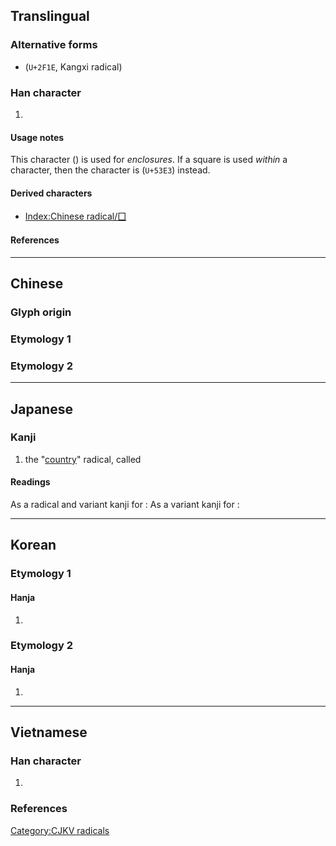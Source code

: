 {{also|圍|國|口}}
{{character info/new}}
==Translingual==
{{stroke order|type=animate}}

===Alternative forms===
* {{l|mul|⼞}} (<code>U+2F1E</code>, Kangxi radical)

===Han character===
{{Han char|rn=31|rad=囗|as=00|sn=3|four=60000|canj=BM,XXBM|ids=⿰匚丨}}

# {{mul-kangxi radical-def}}

====Usage notes====
This character ({{lang|mul|囗}}) is used for ''enclosures''. If a square is used ''within'' a character, then the character is {{l|mul|口|gloss=mouth}} (<code>U+53E3</code>) instead.

====Derived characters====
* [[Index:Chinese radical/囗]]

====References====
{{Han ref|kx=0216.140|dkj=04675|dj=0439.150|hdz=10710.080|uh=56D7}}
[[Category:CJKV radicals]]

----

==Chinese==
{{zh-wp|zh:囗部|yue:囗|nan:Ûi-pō͘|en:Radical 31}}

===Glyph origin===
{{Han etym}}

===Etymology 1===
{{zh-see|圍|ha}}

===Etymology 2===
{{zh-see|國|v}}

----

==Japanese==
{{wp|lang=ja|囗部}}

===Kanji===
{{ja-kanji|grade=|rs=囗00}}

# the "[[country]]" radical, called {{ja-r|国%構|くに%がまえ}}

====Readings====
As a radical and variant kanji for {{m|ja|国|t=country}}:
{{ja-readings
|goon=こく
|kanon=こく
|kun=くに-, くにがまえ-<くにがまへ-
|nanori=
}}
As a variant kanji for {{m|ja|囲|t=to surround/encircle}}:
{{ja-readings
|goon=え<ゑ ‎
|kanon=い<ゐ
|kun=かこ-む
|nanori=
}}

----

==Korean==
{{wp|lang=ko}}

===Etymology 1===

====Hanja====
{{ko-hanja/new|국}}

# {{defn|lang=ko|sort=囗00}}

===Etymology 2===

====Hanja====
{{ko-hanja/new|위}}

# {{defn|lang=ko|sort=囗00}}

----

==Vietnamese==

===Han character===
{{vi-readings|rs=囗00
|hanviet=vi-gdhn;bonet
|phienthiet=
}}

# {{han tu form of|vi|to [[enclose]]; to [[surround]]}}

===References===
<references/>